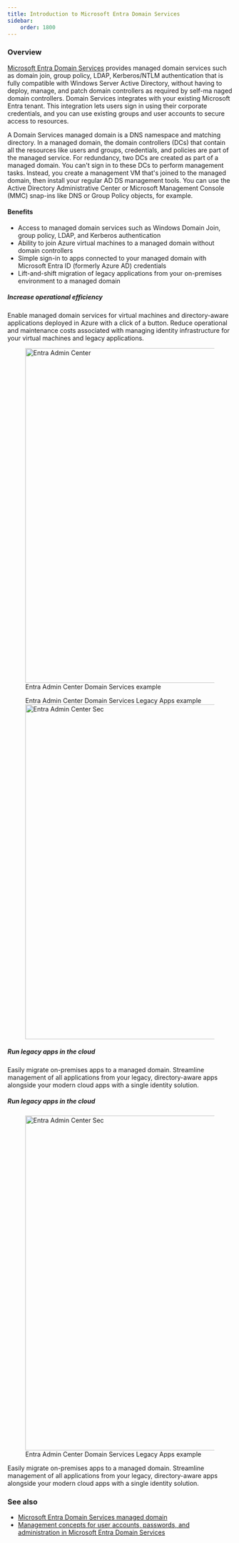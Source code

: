 ```yaml
---
title: Introduction to Microsoft Entra Domain Services
sidebar:
    order: 1800
---
```



### Overview
[Microsoft Entra Domain Services](https://azure.microsoft.com/en-us/products/microsoft-entra-ds/) provides managed domain services such as domain join, group policy, LDAP, Kerberos/NTLM authentication that is fully compatible with Windows Server Active Directory, without having to deploy, manage, and patch domain controllers as required by self-ma
naged domain controllers.  Domain Services integrates with your existing Microsoft Entra tenant. This integration lets users sign in using their corporate credentials, and you can use existing groups and user accounts to secure access to resources.

A Domain Services managed domain is a DNS namespace and matching directory. In a managed domain, the domain controllers (DCs) that contain all the resources like users and groups, credentials, and policies are part of the managed service. For redundancy, two DCs are created as part of a managed domain. You can't sign in to these DCs to perform management tasks. Instead, you create a management VM that's joined to the managed domain, then install your regular AD DS management tools. You can use the Active Directory Administrative Center or Microsoft Management Console (MMC) snap-ins like DNS or Group Policy objects, for example.

#### Benefits
<div class="container">
<ul><li>Access to managed domain services such as Windows Domain Join, group policy, LDAP, and Kerberos authentication</li><li>Ability to join Azure virtual machines to a managed domain without domain controllers</li><li>Simple sign-in to apps connected to your managed domain with Microsoft Entra ID (formerly Azure AD) credentials</li><li>Lift-and-shift migration of legacy applications from your on-premises environment to a managed domain</li></ul>
<span><h5>Increase operational efficiency</h5><p>Enable managed domain services for virtual machines and directory-aware applications deployed in Azure with a click of a button. Reduce operational and maintenance costs associated with managing identity infrastructure for your virtual machines and legacy applications.<figure><Image src={ImgEntraAdmCtrOv} alt="Entra Admin Center" width="750" /><figcaption>Entra Admin Center Domain Services example</figcaption></figure></p></span>
<span><p><figure><figcaption>Entra Admin Center Domain Services Legacy Apps example</figcaption><Image src={ImgEntraAdmCtrSec} alt="Entra Admin Center Sec" width="750" /></figure><h5>Run legacy apps in the cloud</h5>Easily migrate on-premises apps to a managed domain. Streamline management of all applications from your legacy, directory-aware apps alongside your modern cloud apps with a single identity solution.</p></span>
<h5>Run legacy apps in the cloud</h5>
<span class="fcontainer"><figure><Image src={ImgEntraAdmCtrSec} alt="Entra Admin Center Sec" width="750" /><figcaption>Entra Admin Center Domain Services Legacy Apps example</figcaption></figure>
<p>Easily migrate on-premises apps to a managed domain. Streamline management of all applications from your legacy, directory-aware apps alongside your modern cloud apps with a single identity solution.</p></span>
</div>

### See also
- [Microsoft Entra Domain Services managed domain](https://learn.microsoft.com/en-us/entra/identity/domain-services/tutorial-create-instance?source=recommendations)
- [Management concepts for user accounts, passwords, and administration in Microsoft Entra Domain Services](https://learn.microsoft.com/en-us/entra/identity/domain-services/administration-concepts)

